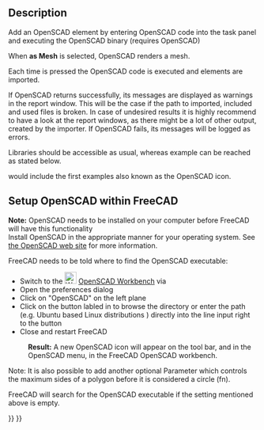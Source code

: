 <languages/>

{{Docnav
|[[OpenSCAD_ExplodeGroup|Explode Group]]
|[[OpenSCAD_MeshBoolean|Mesh Boolean]]
|[[OpenSCAD_Workbench|OpenSCAD]]
|IconL=OpenSCAD_ExplodeGroup.svg
|IconR=OpenSCAD_MeshBoolean.svg
|IconC=Workbench_OpenSCAD.svg
}}

{{GuiCommand
|Name=OpenSCAD AddOpenSCADElement
|MenuLocation=OpenSCAD → Add OpenSCAD Element
|Workbenches=[[OpenSCAD_Workbench|OpenSCAD]]
}}

==Description==

Add an OpenSCAD element by entering OpenSCAD code into the task panel and executing the OpenSCAD binary (requires OpenSCAD) 

When '''as Mesh''' is selected, OpenSCAD renders a mesh. 

Each time {{Button|Add}} is pressed the OpenSCAD code is executed and elements are imported.

If OpenSCAD returns successfully, its messages are displayed as warnings in the report window. This will be the case if the path to imported, included and used files is broken. In case of undesired results it is highly recommend to have a look at the report windows, as there might be a lot of other output, created by the importer. If OpenSCAD fails, its messages will be logged as errors.

Libraries should be accessible as usual, whereas example can be reached as stated below.

{{Code|code=
include <../examples/example001.scad>;
}}

would include the first examples also known as the OpenSCAD icon.

==Setup OpenSCAD within FreeCAD==

'''Note:''' OpenSCAD needs to be installed on your computer before FreeCAD will have this functionality<br/>
Install OpenSCAD in the appropriate manner for your operating system. See [https://www.openscad.org/ the OpenSCAD web site] for more information.

FreeCAD needs to be told where to find the OpenSCAD executable:
* Switch to the [[Image:Workbench_OpenSCAD.svg|24px]] [[OpenSCAD_Workbench|OpenSCAD Workbench]] via {{MenuCommand|View → Workbench → OpenSCAD}}
* Open the preferences dialog {{MenuCommand|Edit → Preferences}}
* Click on "OpenSCAD" on the left plane
* Click on the button labled {{Button|...}} in {{MenuCommand|General Settings → General OpenSCAD Settings → OpenSCAD executable}} to browse the directory or enter the path (e.g. Ubuntu based Linux distributions {{incode|/usr/bin/openscad}}) directly into the line input right to the button
* Close and restart FreeCAD
: '''Result:''' A new OpenSCAD icon will appear on the tool bar, and in the OpenSCAD menu, in the FreeCAD OpenSCAD workbench.

Note: It is also possible to add another optional Parameter which controls the maximum sides of a polygon before it is considered a circle (fn).

FreeCAD will search for the OpenSCAD executable if the setting mentioned above is empty.    


{{Docnav
|[[OpenSCAD_ExplodeGroup|Explode Group]]
|[[OpenSCAD_MeshBoolean|Mesh Boolean]]
|[[OpenSCAD_Workbench|OpenSCAD]]
|IconL=OpenSCAD_ExplodeGroup.svg
|IconR=OpenSCAD_MeshBoolean.svg
|IconC=Workbench_OpenSCAD.svg
}}

{{OpenSCAD_Tools_navi{{#translation:}}}}
{{Userdocnavi{{#translation:}}}}